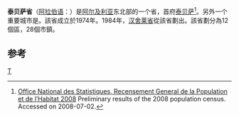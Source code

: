 {{Refimprove|time=2022-01-07T02:52:52+00:00}}
{{Infobox Algerian Province 
 |capital                =泰贝萨
 |name                   =  泰贝萨省<br />{{lang|ar|ولاية تبسة|}}
 |area                   =13,878
 |arank                   =  
 |oos                  =   1 E9 m²
 |image                    =Algeria-Tebessa.png
 |pop                    =549,066
 |prank                  =
 |den                    = 
 |creation               = 
 |districts              = 
 |municipalities         = 28
 |dial                   = 37
 |code                   =12
|}}
'''泰贝萨省'''（[[阿拉伯语|阿拉伯语]]：'''{{lang|ar|ولاية تبسة|}}'''）是[[阿尔及利亚|阿尔及利亚]]东北部的一个省，首府[[泰贝萨|泰贝萨]]<ref name="Alg2008RGPH"> [http://rgph2008.ons.dz/resultat/histo.htm Office National des Statistiques, Recensement General de la Population et de l’Habitat 2008] {{Webarchive|url=https://web.archive.org/web/20080724130336/http://rgph2008.ons.dz/resultat/histo.htm|date=2008-07-24}} Preliminary results of the 2008 population census. Accessed on 2008-07-02.</ref>。另外一个重要城市是{{le|温扎|Ouenza}}。該省成立於1974年。1984年，[[汉舍莱省|汉舍莱省]]從該省劃出。該省劃分為12個區，28個市鎮。

==参考==
{{reflist}}
{{coord|display=title}}
{{Algeria-geo-stub}}
{{阿尔及利亚省份}}

[[Category:阿尔及利亚省份|T]]